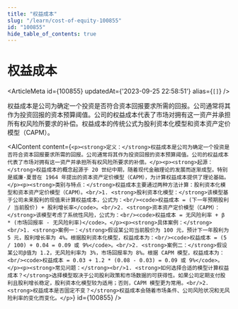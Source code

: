 ```yaml
---
title: "权益成本"
slug: "/learn/cost-of-equity-100855"
id: "100855"
hide_table_of_contents: true
---
```



# 权益成本

<ArticleMeta id={100855} updatedAt={'2023-09-25 22:58:51'} alias={`[]`} />
<div className='border-solid border-b border-t-0 my-4 border-[var(--ifm-color-gray-300)]' />

权益成本是公司为确定一个投资是否符合资本回报要求所需的回报。公司通常将其作为投资回报的资本预算阈值。公司的权益成本代表了市场对拥有这一资产并承担所有权风险所要求的补偿。权益成本的传统公式为股利资本化模型和资本资产定价模型（CAPM）。

<AIContent content={`<p><strong>定义：</strong>权益成本是公司为确定一个投资是否符合资本回报要求所需的回报。公司通常将其作为投资回报的资本预算阈值。公司的权益成本代表了市场对拥有这一资产并承担所有权风险所要求的补偿。</p><p><strong>起源：</strong>权益成本的概念起源于 20 世纪中期，随着现代金融理论的发展而逐渐成型。特别是威廉·夏普在 1964 年提出的资本资产定价模型（CAPM），为计算权益成本提供了理论基础。</p><p><strong>类别与特点：</strong>权益成本主要通过两种方法计算：股利资本化模型和资本资产定价模型（CAPM）。<br/>1. <strong>股利资本化模型：</strong>该模型基于公司未来股利的现值来计算权益成本，公式为：<br/><code>权益成本 = (下一年预期股利 / 当前股价) + 股利增长率</code>。<br/>2. <strong>资本资产定价模型（CAPM）：</strong>该模型考虑了系统性风险，公式为：<br/><code>权益成本 = 无风险利率 + β * (市场回报率 - 无风险利率)</code>。</p><p><strong>具体案例：</strong><br/>1. <strong>案例一：</strong>假设某公司当前股价为 100 元，预计下一年股利为 5 元，股利增长率为 4%。根据股利资本化模型，权益成本为：<br/><code>权益成本 = (5 / 100) + 0.04 = 0.09 或 9%</code>。<br/>2. <strong>案例二：</strong>假设某公司β值为 1.2，无风险利率为 3%，市场回报率为 8%。根据 CAPM 模型，权益成本为：<br/><code>权益成本 = 0.03 + 1.2 * (0.08 - 0.03) = 0.09 或 9%</code>。</p><p><strong>常见问题：</strong><br/>1. <strong>如何选择合适的模型计算权益成本？</strong>选择模型取决于公司股利政策和市场数据的可获得性。如果公司定期支付股利且股利增长稳定，股利资本化模型较为适用；否则，CAPM 模型更为常用。<br/>2. <strong>权益成本是否固定不变？</strong>权益成本会随着市场条件、公司风险状况和无风险利率的变化而变化。</p>`} id={100855} />

